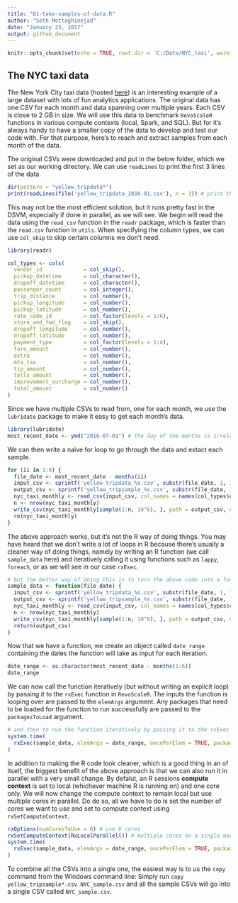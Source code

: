 ```yaml
---
title: "01-take-samples-of-data.R"
author: "Seth Mottaghinejad"
date: "January 23, 2017"
output: github_document
---
```


```r
knitr::opts_chunk$set(echo = TRUE, root.dir = 'C:/Data/NYC_taxi', warning = TRUE, cache = TRUE)
```

## The NYC taxi data

The New York City taxi data (hosted [here](http://www.nyc.gov/html/tlc/html/about/trip_record_data.shtml)) is an interesting example of a large dataset with lots of fun analytics applications. The original data has one CSV for each month and data spanning over multiple years. Each CSV is close to 2 GB in size. We will use this data to benchmark `RevoScaleR` functions in various compute contexts (local, Spark, and SQL). But for it's always handy to have a smaller copy of the data to develop and test our code with. For that purpose, here's to reach and extract samples from each month of the data.

The original CSVs were downloaded and put in the below folder, which we set as our working directory. We can use `readLines` to print the first 3 lines of the data.

```r
dir(pattern = "yellow_tripdata*")
print(readLines(file('yellow_tripdata_2016-01.csv'), n = 3)) # print the first 3 lines of the file
```

This may not be the most efficient solution, but it runs pretty fast in the DSVM, especially if done in parallel, as we will see. We begin will read the data using the `read_csv` function in the `readr` package, which is faster than the `read.csv` function in `utils`. When specifying the column types, we can use `col_skip` to skip certain columns we don't need.

```r
library(readr)

col_types <- cols(
  vendor_id             = col_skip(),
  pickup_datetime       = col_character(),
  dropoff_datetime      = col_character(),
  passenger_count       = col_integer(),
  trip_distance         = col_number(),
  pickup_longitude      = col_number(),
  pickup_latitude       = col_number(),
  rate_code_id          = col_factor(levels = 1:6),
  store_and_fwd_flag    = col_skip(),
  dropoff_longitude     = col_number(),
  dropoff_latitude      = col_number(),
  payment_type          = col_factor(levels = 1:4),
  fare_amount           = col_number(),
  extra                 = col_number(),
  mta_tax               = col_number(),
  tip_amount            = col_number(),
  tolls_amount          = col_number(),
  improvement_surcharge = col_number(),
  total_amount          = col_number()
)
```

Since we have multiple CSVs to read from, one for each month, we use the `lubridate` package to make it easy to get each month's data.

```r
library(lubridate)
most_recent_date <- ymd("2016-07-01") # the day of the months is irrelevant
```

We can then write a naive for loop to go through the data and extact each sample.

```r
for (ii in 1:6) {
  file_date <- most_recent_date - months(ii)
  input_csv <- sprintf('yellow_tripdata_%s.csv', substr(file_date, 1, 7))
  output_csv <- sprintf('yellow_tripsample_%s.csv', substr(file_date, 1, 7))
  nyc_taxi_monthly <- read_csv(input_csv, col_names = names(col_types$cols), col_types = col_types, skip = 1)
  n <- nrow(nyc_taxi_monthly)
  write_csv(nyc_taxi_monthly[sample(1:n, 10^6), ], path = output_csv, na = "", col_names = TRUE)
  rm(nyc_taxi_monthly)
}
```

The above approach works, but it's not the R way of doing things. You may have heard that we don't write a lot of loops in R because there's usually a cleaner way of doing things, namely by writing an R function (we call `sample_data` here) and iteratively calling it using functions such as `lappy`, `foreach`, or as we will see in our case `rxExec`.

```r
# but the better way of doing this is to turn the above code into a function
sample_data <- function(file_date) {
  input_csv <- sprintf('yellow_tripdata_%s.csv', substr(file_date, 1, 7))
  output_csv <- sprintf('yellow_tripsample_%s.csv', substr(file_date, 1, 7))
  nyc_taxi_monthly <- read_csv(input_csv, col_names = names(col_types$cols), col_types = col_types, skip = 1)
  n <- nrow(nyc_taxi_monthly)
  write_csv(nyc_taxi_monthly[sample(1:n, 10^6), ], path = output_csv, na = "", col_names = TRUE)
  return(output_csv)
}
```

Now that we have a function, we create an object called `date_range` containing the dates the function will take as input for each iteration. 

```r
date_range <- as.character(most_recent_date - months(1:6))
date_range
```

We can now call the function iteratively (but without writing an explicit loop) by passing it to the `rxExec` function in `RevoScaleR`. The inputs the function is looping over are passed to the `elemArgs` argument. Any packages that need to be loaded for the function to run successfully are passed to the `packagesToLoad` argument.

```r
# and then to run the function iteratively by passing it to the rxExec function
system.time(
  rxExec(sample_data, elemArgs = date_range, oncePerElem = TRUE, packagesToLoad = 'readr', execObjects = "col_types")
)
```

In addition to making the R code look cleaner, which is a good thing in an of itself, the biggest benefit of the above approach is that we can also run it in parallel with a very small change. By defalut, an R sessions **compute context** is set to local (whichever machine R is running on) and one core only. We will now change the compute context to remain local but use multiple cores in parallel. Do do so, all we have to do is set the number of cores we want to use and set to compute context using `rxSetComputeContext`.

```r
rxOptions(numCoresToUse = 8) # use 8 cores
rxSetComputeContext(RxLocalParallel()) # multiple cores on a single machine
system.time(
  rxExec(sample_data, elemArgs = date_range, oncePerElem = TRUE, packagesToLoad = 'readr', execObjects = "col_types")
)
```

To combine all the CSVs into a single one, the easiest way is to us the `copy` command from the Windows command line: Simply run `copy yellow_tripsample*.csv NYC_sample.csv` and all the sample CSVs will go into a single CSV called `NYC_sample.csv`.

